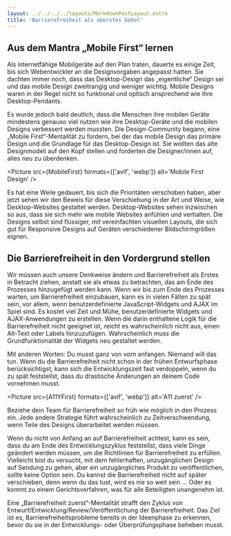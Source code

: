 ```yaml
---
layout: ../../../../layouts/MarkdownPostLayout.astro
title: 'Barrierefreiheit als oberstes Gebot'
---
```



## Aus dem Mantra „Mobile First“ lernen

Als internetfähige Mobilgeräte auf den Plan traten, dauerte es einige Zeit, bis sich
Webentwickler an die Designvorgaben angepasst hatten. Sie dachten immer noch,
dass das Desktop-Design das „eigentliche“ Design sei und das mobile Design
zweitrangig und weniger wichtig. Mobile Designs waren in der Regel nicht so
funktional und optisch ansprechend wie ihre Desktop-Pendants.

Es wurde jedoch bald deutlich, dass die Menschen ihre mobilen Geräte mindestens
genauso viel nutzen wie ihre Desktop-Geräte und die mobilen Designs
verbessert werden mussten. Die Design-Community begann, eine „Mobile First“-Mentalität
zu fordern, bei der das mobile Design das primäre Design und die Grundlage für
das Desktop-Design ist. Sie wollten das alte Designmodell auf den Kopf stellen
und forderten die Designer/innen auf, alles neu zu überdenken.

<Picture src={MobileFirst} formats={['avif', 'webp']} alt='Mobile First Design' />

Es hat eine Weile gedauert, bis sich die Prioritäten verschoben haben, aber jetzt
sehen wir den Beweis für diese Verschiebung in der Art und Weise, wie Desktop-Websites
gestaltet werden. Desktop-Websites sehen inzwischen so aus, dass sie sich mehr wie
mobile Websites anfühlen und verhalten. Die Designs selbst sind flüssiger, mit
vereinfachten visuellen Layouts, die sich gut für Responsive Designs auf Geräten
verschiedener Bildschirmgrößen eignen.

## Die Barrierefreiheit in den Vordergrund stellen

Wir müssen auch unsere Denkweise ändern und Barrierefreiheit als Erstes in Betracht
ziehen, anstatt sie als etwas zu betrachten, das am Ende des Prozesses hinzugefügt
werden kann. Wenn wir bis zum Ende des Prozesses warten, um Barrierefreiheit einzubauen,
kann es in vielen Fällen zu spät sein, vor allem, wenn benutzerdefinierte
JavaScript-Widgets und AJAX im Spiel sind. Es kostet viel Zeit und Mühe,
benutzerdefinierte Widgets und AJAX-Anwendungen zu erstellen. Wenn die darin
enthaltene Logik für die Barrierefreiheit nicht geeignet ist, reicht es wahrscheinlich
nicht aus, einen Alt-Text oder Labels hinzuzufügen. Wahrscheinlich muss die
Grundfunktionalität der Widgets neu gestaltet werden.

Mit anderen Worten: Du musst ganz von vorn anfangen. Niemand will das
tun. Wenn du die Barrierefreiheit nicht schon in der frühen Entwurfsphase
berücksichtigst, kann sich die Entwicklungszeit fast verdoppeln, wenn du zu spät
feststellst, dass du drastische Änderungen an deinem Code vornehmen musst.

<Picture src={A11YFirst} formats={['avif', 'webp']} alt='A11 zuerst' />

Beziehe dein Team für Barrierefreiheit so früh wie möglich in den Prozess ein.
Jede andere Strategie führt wahrscheinlich zu Zeitverschwendung, wenn Teile des
Designs überarbeitet werden müssen.

Wenn du nicht von Anfang an auf Barrierefreiheit achtest, kann es sein, dass du
am Ende des Entwicklungszyklus feststellst, dass viele Dinge geändert werden müssen,
um die Richtlinien für Barrierefreiheit zu erfüllen. Vielleicht bist du versucht,
mit dem fehlerhaften, unzugänglichen Design auf Sendung zu gehen, aber ein
unzugängliches Produkt zu veröffentlichen, sollte keine Option sein. Du kannst die
Barrierefreiheit nicht auf später verschieben, denn wenn du das tust, wird es
nie so weit sein ... Oder es kommt zu einem Gerichtsverfahren, was für
alle Beteiligten unangenehm ist.

Eine „Barrierefreiheit zuerst“-Mentalität strafft den Zyklus von
Entwurf/Entwicklung/Review/Veröffentlichung der Barrierefreiheit. Das Ziel ist
es, Barrierefreiheitsprobleme bereits in der Ideenphase zu erkennen, bevor du sie
in der Entwicklungs- oder Überprüfungsphase beheben musst.
